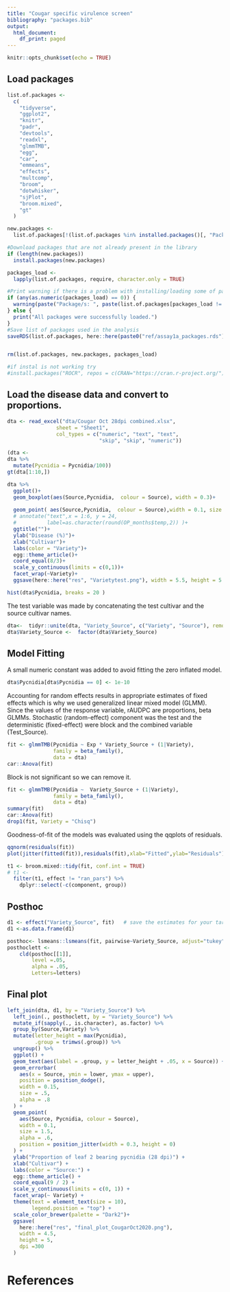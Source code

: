 ```yaml
---
title: "Cougar specific virulence screen"
bibliography: "packages.bib"
output:
  html_document:
    df_print: paged
---
```


```r
knitr::opts_chunk$set(echo = TRUE)
```

## Load packages
```r
list.of.packages <-
  c(
    "tidyverse",
    "ggplot2",
    "knitr",
    "padr",
    "devtools",
    "readxl",
    "glmmTMB",
    "egg",
    "car",
    "emmeans",
    "effects",
    "multcomp",
    "broom",
    "dotwhisker",
    "sjPlot",
    "broom.mixed",
    "gt"
  )

new.packages <-
  list.of.packages[!(list.of.packages %in% installed.packages()[, "Package"])]

#Download packages that are not already present in the library
if (length(new.packages))
  install.packages(new.packages)

packages_load <-
  lapply(list.of.packages, require, character.only = TRUE)

#Print warning if there is a problem with installing/loading some of packages
if (any(as.numeric(packages_load) == 0)) {
  warning(paste("Package/s: ", paste(list.of.packages[packages_load != TRUE], sep = ", "), "not loaded!"))
} else {
  print("All packages were successfully loaded.")
}
#Save list of packages used in the analysis
saveRDS(list.of.packages, here::here(paste0("ref/assay1a_packages.rds")))


rm(list.of.packages, new.packages, packages_load)

#if instal is not working try 
#install.packages("ROCR", repos = c(CRAN="https://cran.r-project.org/"))
```
  
## Load the disease data and convert to proportions. 
```r
dta <- read_excel("dta/Cougar Oct 28dpi combined.xlsx", 
                sheet = "Sheet1",
                col_types = c("numeric", "text", "text", 
                              "skip", "skip", "numeric"))

(dta <-
dta %>% 
  mutate(Pycnidia = Pycnidia/100))
gt(dta[1:10,])
```



```r
dta %>% 
  ggplot()+
  geom_boxplot(aes(Source,Pycnidia,  colour = Source), width = 0.3)+
  
  geom_point( aes(Source,Pycnidia,  colour = Source),width = 0.1, size = 1, position=position_jitter(width=0.2, height=0))+
  # annotate("text",x = 1:6, y = 24, 
  #          label=as.character(round(OP_months$temp,2)) )+
  ggtitle("")+
  ylab("Disease (%)")+
  xlab("Cultivar")+
  labs(color = "Variety")+
  egg::theme_article()+
  coord_equal(8/3)+
  scale_y_continuous(limits = c(0,1))+
  facet_wrap(~Variety)+
  ggsave(here::here("res", "Varietytest.png"), width = 5.5, height = 5.5)

```



```r
hist(dta$Pycnidia, breaks = 20 )

```


The test variable was made by concatenating the test cultivar and the source cultivar names. 
```r
dta<-  tidyr::unite(dta, "Variety_Source", c("Variety", "Source"), remove = FALSE)
dta$Variety_Source <-  factor(dta$Variety_Source)

```


## Model Fitting 
A small numeric constant was added to avoid fitting the zero inflated model. 
```r
dta$Pycnidia[dta$Pycnidia == 0] <- 1e-10

```


Accounting for random effects results in appropriate estimates of fixed effects which is why we used generalized linear mixed model (GLMM). Since the values of the response variable, rAUDPC are proportions, beta GLMMs. Stochastic (random-effect) component was the test and the deterministic (fixed-effect) were block and the combined variable (Test_Source). 
```r
fit <- glmmTMB(Pycnidia ~ Exp * Variety_Source + (1|Variety), 
               family = beta_family(), 
               data = dta)
car::Anova(fit)

```


Block is not significant so we can remove it.
```r
fit <- glmmTMB(Pycnidia ~  Variety_Source + (1|Variety), 
               family = beta_family(), 
               data = dta)
summary(fit)
car::Anova(fit)
drop1(fit, Variety = "Chisq")
```


Goodness-of-fit of the models was evaluated using the qqplots of residuals. 
```r
qqnorm(residuals(fit))
plot(jitter(fitted(fit)),residuals(fit),xlab="Fitted",ylab="Residuals")
```


```r
t1 <- broom.mixed::tidy(fit, conf.int = TRUE)
# t1 <-  
  filter(t1, effect != "ran_pars") %>% 
    dplyr::select(-c(component, group))

```


## Posthoc
```r
d1 <- effect("Variety_Source", fit)   # save the estimates for your target effect
d1 <-as.data.frame(d1)
```



```r
posthoc<- lsmeans::lsmeans(fit, pairwise~Variety_Source, adjust="tukey")
posthoclett <- 
    cld(posthoc[[1]], 
        level =.05,
        alpha = .05,
        Letters=letters)

```

## Final plot

```r
left_join(dta, d1, by = "Variety_Source") %>%
  left_join(., posthoclett, by = "Variety_Source") %>%
  mutate_if(sapply(., is.character), as.factor) %>%
  group_by(Source,Variety) %>%
  mutate(letter_height = max(Pycnidia),
         .group = trimws(.group)) %>%
  ungroup() %>%
  ggplot() +
  geom_text(aes(label = .group, y = letter_height + .05, x = Source)) +
  geom_errorbar(
    aes(x = Source, ymin = lower, ymax = upper),
    position = position_dodge(),
    width = 0.15,
    size = .5,
    alpha = .8
  ) +
  geom_point(
    aes(Source, Pycnidia, colour = Source),
    width = 0.1,
    size = 1.5,
    alpha = .6,
    position = position_jitter(width = 0.3, height = 0)
  ) +
  ylab("Proportion of leaf 2 bearing pycnidia (28 dpi)") +
  xlab("Cultivar") +
  labs(color = "Source:") +
  egg::theme_article() +
  coord_equal(9 / 2) +
  scale_y_continuous(limits = c(0, 1)) +
  facet_wrap(~ Variety) +
  theme(text = element_text(size = 10),
        legend.position = "top") +
  scale_color_brewer(palette = "Dark2")+
  ggsave(
    here::here("res", "final_plot_CougarOct2020.png"),
    width = 4.5,
    height = 5,
    dpi =300
  ) 
```

# References
